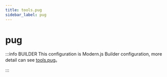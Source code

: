 ```yaml
---
title: tools.pug
sidebar_label: pug
---
```

# pug

:::info BUILDER
This configuration is Modern.js Builder configuration, more detail can see [tools.pug](https://modernjs.dev/builder/en/api/config-tools.html#tools-pug)。

:::


<Main />
